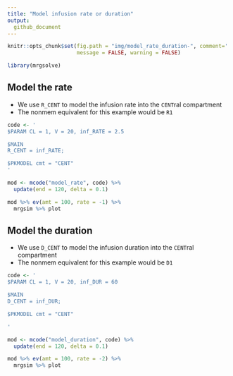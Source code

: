 ```yaml
---
title: "Model infusion rate or duration"
output: 
  github_document
---
```


```r
knitr::opts_chunk$set(fig.path = "img/model_rate_duration-", comment='.', 
                      message = FALSE, warning = FALSE)
```



```r
library(mrgsolve)
```

## Model the rate

- We use `R_CENT` to model the infusion rate into the `CENT`ral compartment
- The nonmem equivalent for this example would be `R1`

```r
code <- '
$PARAM CL = 1, V = 20, inf_RATE = 2.5

$MAIN
R_CENT = inf_RATE;

$PKMODEL cmt = "CENT"
'
```


```r
mod <- mcode("model_rate", code) %>% 
  update(end = 120, delta = 0.1)
```

```r
mod %>% ev(amt = 100, rate = -1) %>% 
  mrgsim %>% plot
```



## Model the duration

- We use `D_CENT` to model the infusion duration into the `CENT`ral compartment
- The nonmem equivalent for this example would be `D1`

```r
code <- '
$PARAM CL = 1, V = 20, inf_DUR = 60

$MAIN
D_CENT = inf_DUR;

$PKMODEL cmt = "CENT"

'
```


```r
mod <- mcode("model_duration", code) %>% 
  update(end = 120, delta = 0.1)
```

```r
mod %>% ev(amt = 100, rate = -2) %>% 
  mrgsim %>% plot
```






